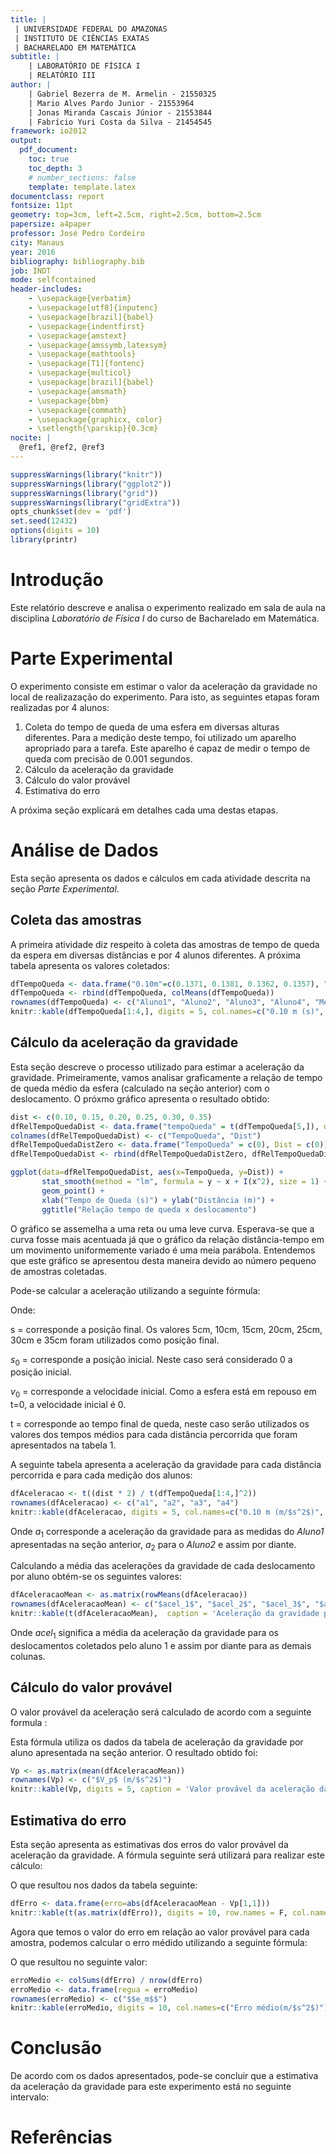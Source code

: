 ```yaml
---
title: |
 | UNIVERSIDADE FEDERAL DO AMAZONAS
 | INSTITUTO DE CIÊNCIAS EXATAS
 | BACHARELADO EM MATEMÁTICA
subtitle: | 
    | LABORATÓRIO DE FÍSICA I
    | RELATÓRIO III
author: | 
    | Gabriel Bezerra de M. Armelin - 21550325
    | Mario Alves Pardo Junior - 21553964
    | Jonas Miranda Cascais Júnior - 21553844
    | Fabrício Yuri Costa da Silva - 21454545
framework: io2012
output: 
  pdf_document:
    toc: true
    toc_depth: 3
    # number_sections: false
    template: template.latex
documentclass: report
fontsize: 11pt
geometry: top=3cm, left=2.5cm, right=2.5cm, bottom=2.5cm
papersize: a4paper
professor: José Pedro Cordeiro
city: Manaus
year: 2016
bibliography: bibliography.bib
job: INDT
mode: selfcontained
header-includes: 
    - \usepackage{verbatim}
    - \usepackage[utf8]{inputenc}
    - \usepackage[brazil]{babel}
    - \usepackage{indentfirst}  
    - \usepackage{amstext}      
    - \usepackage{amssymb,latexsym}
    - \usepackage{mathtools}       
    - \usepackage[T1]{fontenc}     
    - \usepackage{multicol}
    - \usepackage[brazil]{babel}
    - \usepackage{amsmath}
    - \usepackage{bbm}
    - \usepackage{commath}
    - \usepackage{graphicx, color}
    - \setlength{\parskip}{0.3cm}
nocite: | 
  @ref1, @ref2, @ref3
---
```



```r
suppressWarnings(library("knitr"))
suppressWarnings(library("ggplot2"))
suppressWarnings(library("grid"))
suppressWarnings(library("gridExtra"))
opts_chunk$set(dev = 'pdf')
set.seed(12432) 
options(digits = 10) 
library(printr)
```


Introdução
===================

Este relatório descreve e analisa o experimento realizado em sala de aula na disciplina *Laboratório de Física I* do curso de Bacharelado em Matemática.


Parte Experimental
====================

O experimento consiste em estimar o valor da aceleração da gravidade no local de realizazação do experimento. Para isto, as seguintes etapas foram realizadas por 4 alunos: 

1. Coleta do tempo de queda de uma esfera em diversas alturas diferentes. Para a medição deste tempo, foi utilizado um aparelho apropriado para a tarefa. Este aparelho é capaz de medir o tempo de queda com precisão de 0.001 segundos.
2. Cálculo da aceleração da gravidade
3. Cálculo do valor provável
4. Estimativa do erro

A próxima seção explicará em detalhes cada uma destas etapas.


Análise de Dados
====================

Esta seção apresenta os dados e cálculos em cada atividade descrita na seção *Parte Experimental*.

## Coleta das amostras
A primeira atividade diz respeito à coleta das amostras de tempo de queda da espera em diversas distâncias e por 4 alunos diferentes. A próxima tabela apresenta os valores coletados:

```r
dfTempoQueda <- data.frame("0.10m"=c(0.1371, 0.1381, 0.1362, 0.1357), "0.15m"=c(0.1701, 0.1718, 0.1703, 0.1716), "0.20m"=c(0.1963, 0.1997, 0.1980, 0.1972), "0.25m"=c(0.2213, 0.2241, 0.2222, 0.2223), "0.30m"=c(0.2443, 0.2460, 0.2448, 0.2434), "0.35m"=c(0.2653, 0.2656, 0.2650, 0.2657))
dfTempoQueda <- rbind(dfTempoQueda, colMeans(dfTempoQueda))
rownames(dfTempoQueda) <- c("Aluno1", "Aluno2", "Aluno3", "Aluno4", "Média")
knitr::kable(dfTempoQueda[1:4,], digits = 5, col.names=c("0.10 m (s)", "0.15 m (s)", "0.20 m (s)", "0.25 m (s)", "0.30 m (s)", "0.35 m (s)"), caption = 'Amostras dos tempos de queda da esfera em segundos.')
```

## Cálculo da aceleração da gravidade

Esta seção descreve o processo utilizado para estimar a aceleração da gravidade. Primeiramente, vamos analisar graficamente a relação de tempo de queda médio da esfera (calculado na seção anterior) com o deslocamento. O próxmo gráfico apresenta o resultado obtido:

```r
dist <- c(0.10, 0.15, 0.20, 0.25, 0.30, 0.35)
dfRelTempoQuedaDist <- data.frame("tempoQueda" = t(dfTempoQueda[5,]), dist = dist)
colnames(dfRelTempoQuedaDist) <- c("TempoQueda", "Dist")
dfRelTempoQuedaDistZero <- data.frame("TempoQueda" = c(0), Dist = c(0))
dfRelTempoQuedaDist <- rbind(dfRelTempoQuedaDistZero, dfRelTempoQuedaDist)

ggplot(data=dfRelTempoQuedaDist, aes(x=TempoQueda, y=Dist)) +
       stat_smooth(method = "lm", formula = y ~ x + I(x^2), size = 1) +
       geom_point() +
       xlab("Tempo de Queda (s)") + ylab("Distância (m)") +
       ggtitle("Relação tempo de queda x deslocamento")
```

O gráfico se assemelha a uma reta ou uma leve curva. Esperava-se que a curva fosse mais acentuada já que o gráfico da relação distância-tempo em um movimento uniformemente variado é uma meia parábola. Entendemos que este gráfico se apresentou desta maneira devido ao número pequeno de amostras coletadas.

Pode-se calcular a aceleração utilizando a seguinte fórmula:

\begin{align}\label{eq:leiHooke}
s = s_0 + v_0t + \frac{1}{2}at^2
\end{align}

Onde:

s = corresponde a posição final. Os valores 5cm, 10cm, 15cm, 20cm, 25cm, 30cm e 35cm foram utilizados como posição final.

$s_0$ = corresponde a posição inicial. Neste caso será considerado 0 a posição inicial.

$v_0$ = corresponde a velocidade inicial. Como a esfera está em repouso em t=0, a velocidade inicial é 0.

t = corresponde ao tempo final de queda, neste caso serão utilizados os valores dos tempos médios para cada distância percorrida que foram apresentados na tabela 1.

A seguinte tabela apresenta a aceleração da gravidade para cada distância percorrida e para cada medição dos alunos:

```r
dfAceleracao <- t((dist * 2) / t(dfTempoQueda[1:4,]^2))
rownames(dfAceleracao) <- c("a1", "a2", "a3", "a4")
knitr::kable(dfAceleracao, digits = 5, col.names=c("0.10 m (m/$s^2$)", "0.15 m (m/$s^2$)", "0.20 m (m/$s^2$)", "0.25 m (m/$s^2$)", "0.30 m (m/$s^2$)", "0.35 m (m/$s^2$)"), caption = 'Acelerações da gravidade para cada deslocamento e medição de aluno.')
```

Onde $a_1$ corresponde a aceleração da gravidade para as medidas do *Aluno1* apresentadas na seção anterior, $a_2$ para o *Aluno2* e assim por diante.

Calculando a média das acelerações da gravidade de cada deslocamento por aluno obtém-se os seguintes valores:

```r
dfAceleracaoMean <- as.matrix(rowMeans(dfAceleracao))
rownames(dfAceleracaoMean) <- c("$acel_1$", "$acel_2$", "$acel_3$", "$acel_4$")
knitr::kable(t(dfAceleracaoMean),  caption = 'Aceleração da gravidade por aluno')
```

Onde $acel_1$ significa a média da aceleração da gravidade para os deslocamentos coletados pelo aluno 1 e assim por diante para as demais colunas.

## Cálculo do valor provável

O valor provável da aceleração será calculado de acordo com a seguinte formula :

\begin{align}\label{eq:valorProvavel}
V_{p} = \frac{acel_1 + acel_2 + acel_3 + acel_4}{4}
\end{align}

Esta fórmula utiliza os dados da tabela de aceleração da gravidade por aluno apresentada na seção anterior. O resultado obtido foi: 

```r
Vp <- as.matrix(mean(dfAceleracaoMean))
rownames(Vp) <- c("$V_p$ (m/$s^2$)")
knitr::kable(Vp, digits = 5, caption = 'Valor provável da aceleração da gravidade.')
```

## Estimativa do erro

Esta seção apresenta as estimativas dos erros do valor provável da aceleração da gravidade. A fórmula seguinte será utilizará para realizar este cálculo:

\begin{align}\label{eq:erromedio}
e_n = \abs{V_p - acel_n}
\end{align}

O que resultou nos dados da tabela seguinte:

```r
dfErro <- data.frame(erro=abs(dfAceleracaoMean - Vp[1,1]))
knitr::kable(t(as.matrix(dfErro)), digits = 10, row.names = F, col.names = c("$$e_1$$ (m/$s^2$)", "$$e_2$$ (m/$s^2$)", "$$e_3$$ (m/$s^2$)", "$$e_4$$ (m/$s^2$)"), caption = 'Erro em relação ao valor provável.')
```


Agora que temos o valor do erro em relação ao valor provável para cada amostra, podemos calcular o erro médido utilizando a seguinte fórmula:

\begin{align}\label{eq:valorProvavel}
e_m = \frac{e_{1} + e_{2} + e_{3} + e_{4}}{4}
\end{align}

O que resultou no seguinte valor:

```r
erroMedio <- colSums(dfErro) / nrow(dfErro)
erroMedio <- data.frame(regua = erroMedio)
rownames(erroMedio) <- c("$$e_m$$")
knitr::kable(erroMedio, digits = 10, col.names=c("Erro médio(m/$s^2$)"), caption = 'Erro médio.')
```

Conclusão
====================

De acordo com os dados apresentados, pode-se concluir que a estimativa da aceleração da gravidade para este experimento está no seguinte intervalo:


\begin{center}
`r Vp[1,1]` $\pm$ `r erroMedio[1,1]` $m/s^2$
\end{center}

# Referências
